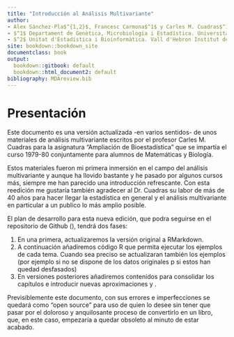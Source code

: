 ```yaml
---
title: "Introducción al Análisis Multivariante"
author: 
- Alex Sánchez-Pla$^{1,2}$, Francesc Carmona$^1$ y Carles M. Cuadras$^1$
- $^1$ Departament de Genètica, Microbiologia i Estadística. Universitat de Barcelona (UB).
- $^2$ Unitat d'Estadística i Bioinformàtica. Vall d'Hebron Institut de Recerca (VHIR).
site: bookdown::bookdown_site
documentclass: book
output:
  bookdown::gitbook: default
  bookdown::html_document2: default
bibliography: MDAreview.bib
---
```


# Presentación

Este documento es una versión actualizada -en varios sentidos- de unos materiales de análisis multivariante escritos por el profesor Carles M. Cuadras para la asignatura "Ampliación de Bioestadística" que se impartía el curso 1979-80 conjuntamente para alumnos de Matemáticas y Biología.

Estos materiales fueron mi primera inmersión en el campo del análisis multivariante y aunque ha llovido bastante y he pasado por algunos cursos más, siempre me han parecido una introducción refrescante. Con esta reedición me gustaría también agradecer al Dr. Cuadras su labor de más de 40 años para hacer llegar la estadística en general y el análisis multivariante en particular a un publico lo más amplio posible.

El plan de desarrollo para esta nueva edición, que podra seguirse en el repositorio de Github (), tendrá dos fases:

1. En una primera, actualizaremos la versión original a RMarkdown.
2. A continuación añadiremos código R que permita ejecutar los ejemplos de cada tema. Cuando sea preciso se actualizaran también los ejemplos (por ejemplo si no se dispone de los datos originales p si estos han quedad desfasados)
3. En versiones posteriores añadiremos contenidos para consolidar los capítulos e introducir nuevas aproximaciones y .

Previsiblemente este documento, con sus errores e imperfecciones se quedará como "open source" para uso de quien lo desee sin tener que pasar por el doloroso y anquilosante proceso de convertirlo en un libro, que, en este caso, empezaría a quedar obsoleto al minuto de estar acabado.
